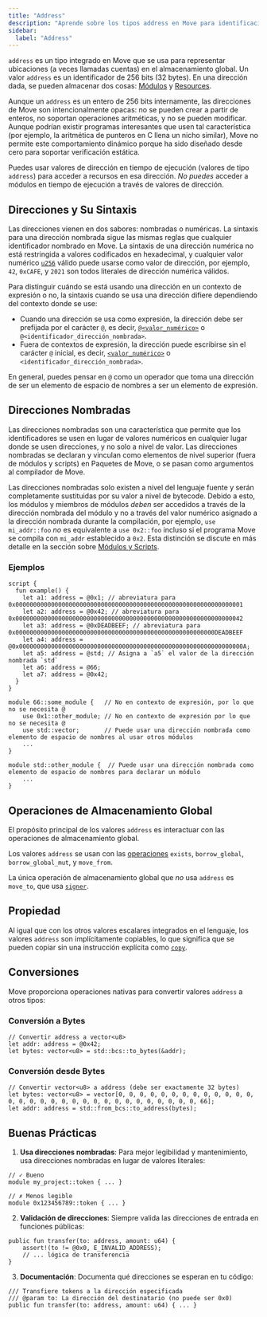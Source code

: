 ```yaml
---
title: "Address"
description: "Aprende sobre los tipos address en Move para identificación de cuentas, autenticación y ubicación de recursos en Aptos."
sidebar:
  label: "Address"
---
```


`address` es un tipo integrado en Move que se usa para representar ubicaciones (a veces llamadas cuentas) en el almacenamiento global. Un valor `address` es un identificador de 256 bits (32 bytes). En una dirección dada, se pueden almacenar dos cosas: [Módulos](/es/build/smart-contracts/book/modules-and-scripts) y [Resources](/es/build/smart-contracts/book/structs-and-resources).

Aunque un `address` es un entero de 256 bits internamente, las direcciones de Move son intencionalmente opacas: no se pueden crear a partir de enteros, no soportan operaciones aritméticas, y no se pueden modificar. Aunque podrían existir programas interesantes que usen tal característica (por ejemplo, la aritmética de punteros en C llena un nicho similar), Move no permite este comportamiento dinámico porque ha sido diseñado desde cero para soportar verificación estática.

Puedes usar valores de dirección en tiempo de ejecución (valores de tipo `address`) para acceder a recursos en esa dirección. _No puedes_ acceder a módulos en tiempo de ejecución a través de valores de dirección.

## Direcciones y Su Sintaxis

Las direcciones vienen en dos sabores: nombradas o numéricas. La sintaxis para una dirección nombrada sigue las mismas reglas que cualquier identificador nombrado en Move. La sintaxis de una dirección numérica no está restringida a valores codificados en hexadecimal, y cualquier valor numérico [`u256`](/es/build/smart-contracts/book/integers) válido puede usarse como valor de dirección, por ejemplo, `42`, `0xCAFE`, y `2021` son todos literales de dirección numérica válidos.

Para distinguir cuándo se está usando una dirección en un contexto de expresión o no, la sintaxis cuando se usa una dirección difiere dependiendo del contexto donde se use:

- Cuando una dirección se usa como expresión, la dirección debe ser prefijada por el carácter `@`, es decir, [`@<valor_numérico>`](/es/build/smart-contracts/book/integers) o `@<identificador_dirección_nombrada>`.
- Fuera de contextos de expresión, la dirección puede escribirse sin el carácter `@` inicial, es decir, [`<valor_numérico>`](/es/build/smart-contracts/book/integers) o `<identificador_dirección_nombrada>`.

En general, puedes pensar en `@` como un operador que toma una dirección de ser un elemento de espacio de nombres a ser un elemento de expresión.

## Direcciones Nombradas

Las direcciones nombradas son una característica que permite que los identificadores se usen en lugar de valores numéricos en cualquier lugar donde se usen direcciones, y no solo a nivel de valor. Las direcciones nombradas se declaran y vinculan como elementos de nivel superior (fuera de módulos y scripts) en Paquetes de Move, o se pasan como argumentos al compilador de Move.

Las direcciones nombradas solo existen a nivel del lenguaje fuente y serán completamente sustituidas por su valor a nivel de bytecode. Debido a esto, los módulos y miembros de módulos _deben_ ser accedidos a través de la dirección nombrada del módulo y no a través del valor numérico asignado a la dirección nombrada durante la compilación, por ejemplo, `use mi_addr::foo` _no_ es equivalente a `use 0x2::foo` incluso si el programa Move se compila con `mi_addr` establecido a `0x2`. Esta distinción se discute en más detalle en la sección sobre [Módulos y Scripts](/es/build/smart-contracts/book/modules-and-scripts).

### Ejemplos

```move
script {
  fun example() {
    let a1: address = @0x1; // abreviatura para 0x0000000000000000000000000000000000000000000000000000000000000001
    let a2: address = @0x42; // abreviatura para 0x0000000000000000000000000000000000000000000000000000000000000042
    let a3: address = @0xDEADBEEF; // abreviatura para 0x00000000000000000000000000000000000000000000000000000000DEADBEEF
    let a4: address = @0x000000000000000000000000000000000000000000000000000000000000000A;
    let a5: address = @std; // Asigna a `a5` el valor de la dirección nombrada `std`
    let a6: address = @66;
    let a7: address = @0x42;
  }
}

module 66::some_module {   // No en contexto de expresión, por lo que no se necesita @
    use 0x1::other_module; // No en contexto de expresión por lo que no se necesita @
    use std::vector;       // Puede usar una dirección nombrada como elemento de espacio de nombres al usar otros módulos
    ...
}

module std::other_module {  // Puede usar una dirección nombrada como elemento de espacio de nombres para declarar un módulo
    ...
}
```

## Operaciones de Almacenamiento Global

El propósito principal de los valores `address` es interactuar con las operaciones de almacenamiento global.

Los valores `address` se usan con las [operaciones](/es/build/smart-contracts/book/global-storage-operators) `exists`, `borrow_global`, `borrow_global_mut`, y `move_from`.

La única operación de almacenamiento global que _no_ usa `address` es `move_to`, que usa [`signer`](/es/build/smart-contracts/book/signer).

## Propiedad

Al igual que con los otros valores escalares integrados en el lenguaje, los valores `address` son implícitamente copiables, lo que significa que se pueden copiar sin una instrucción explícita como [`copy`](/es/build/smart-contracts/book/variables#move-and-copy).

## Conversiones

Move proporciona operaciones nativas para convertir valores `address` a otros tipos:

### Conversión a Bytes

```move
// Convertir address a vector<u8>
let addr: address = @0x42;
let bytes: vector<u8> = std::bcs::to_bytes(&addr);
```

### Conversión desde Bytes

```move
// Convertir vector<u8> a address (debe ser exactamente 32 bytes)
let bytes: vector<u8> = vector[0, 0, 0, 0, 0, 0, 0, 0, 0, 0, 0, 0, 0, 0, 0, 0, 0, 0, 0, 0, 0, 0, 0, 0, 0, 0, 0, 0, 0, 0, 0, 66];
let addr: address = std::from_bcs::to_address(bytes);
```

## Buenas Prácticas

1. **Usa direcciones nombradas**: Para mejor legibilidad y mantenimiento, usa direcciones nombradas en lugar de valores literales:

```move
// ✓ Bueno
module my_project::token { ... }

// ✗ Menos legible
module 0x123456789::token { ... }
```

2. **Validación de direcciones**: Siempre valida las direcciones de entrada en funciones públicas:

```move
public fun transfer(to: address, amount: u64) {
    assert!(to != @0x0, E_INVALID_ADDRESS);
    // ... lógica de transferencia
}
```

3. **Documentación**: Documenta qué direcciones se esperan en tu código:

```move
/// Transfiere tokens a la dirección especificada
/// @param to: La dirección del destinatario (no puede ser 0x0)
public fun transfer(to: address, amount: u64) { ... }
```
